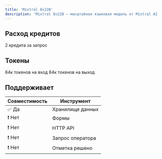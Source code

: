 ```yaml
---
title: 'Mixtral 8x22B'
description: 'Mixtral 8x22B — масштабная языковая модель от Mistral AI. Он состоит из 8 экспертов, каждый по 22 миллиарда параметров, причем каждый токен использует одновременно 2 эксперта.'
---
```

## Расход кредитов
2 кредита за запрос

## Токены
64к токенов на вход
64к токенов на выход

## Поддерживает

| Совместимость       | Инструмент                       |
| ---------- | --------------------------------- |
| ✅ Да | Хранилище данных |
| ❗️ Нет | Формы                    |
| ❗️ Нет       | HTTP API              |
| ❗️ Нет   | Запрос оператора        |
| ❗️  Нет  | Отметка решено        |